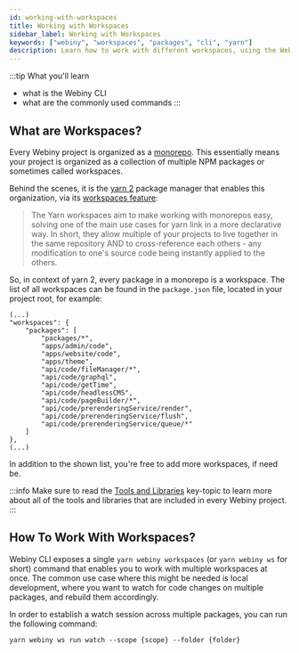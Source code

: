 ```yaml
---
id: working-with-workspaces
title: Working with Workspaces
sidebar_label: Working with Workspaces
keywords: ["webiny", "workspaces", "packages", "cli", "yarn"]
description: Learn how to work with different workspaces, using the Webiny CLI.
---
```


:::tip What you'll learn

- what is the Webiny CLI
- what are the commonly used commands
:::

## What are Workspaces?
Every Webiny project is organized as a [monorepo](https://www.atlassian.com/git/tutorials/monorepos). This essentially means your project is organized as a collection of multiple NPM packages or sometimes called workspaces.

Behind the scenes, it is the [yarn 2](https://yarnpkg.com/) package manager that enables this organization, via its [workspaces feature](https://yarnpkg.com/features/workspaces):

> The Yarn workspaces aim to make working with monorepos easy, solving one of the main use cases for yarn link in a more declarative way. In short, they allow multiple of your projects to live together in the same repository AND to cross-reference each others - any modification to one's source code being instantly applied to the others.

So, in context of yarn 2, every package in a monorepo is a workspace. The list of all workspaces can be found in the `package.json` file, located in your project root, for example:

```
(...)
"workspaces": {
    "packages": [
        "packages/*",
        "apps/admin/code",
        "apps/website/code",
        "apps/theme",
        "api/code/fileManager/*",
        "api/code/graphql",
        "api/code/getTime",
        "api/code/headlessCMS",
        "api/code/pageBuilder/*",
        "api/code/prerenderingService/render",
        "api/code/prerenderingService/flush",
        "api/code/prerenderingService/queue/*"
    ]
},
(...)
```

In addition to the shown list, you're free to add more workspaces, if need be.

:::info
Make sure to read the [Tools and Libraries](/docs/key-topics/tools-libraries) key-topic to learn more about all of the tools and libraries that are included in every Webiny project.
:::

## How To Work With Workspaces?

Webiny CLI exposes a single `yarn webiny workspaces` (or `yarn webiny ws` for short) command that enables you to work with multiple workspaces at once. The common use case where this might be needed is local development, where you want to watch for code changes on multiple packages, and rebuild them accordingly.

In order to establish a watch session across multiple packages, you can run the following command:

```
yarn webiny ws run watch --scope {scope} --folder {folder}
```


